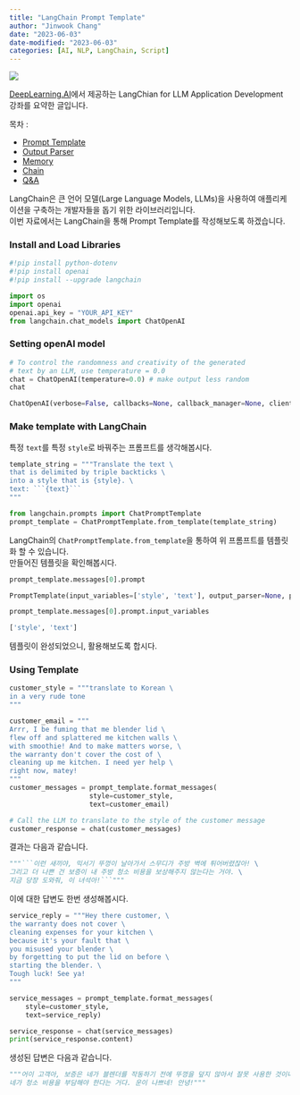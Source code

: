 ```yaml
---
title: "LangChain Prompt Template"
author: "Jinwook Chang"
date: "2023-06-03"
date-modified: "2023-06-03"
categories: [AI, NLP, LangChain, Script]
---
```


![](../../others/prompt.png)


[DeepLearning.AI](https://www.deeplearning.ai/)에서 제공하는 LangChian for LLM Application Development 강좌를 요약한 글입니다.

목차 :

* [Prompt Template](../langchain-prompt-template/)
* [Output Parser](../langchain-output-parser/)
* [Memory](../langchain-memory/)
* [Chain](../langchain-chains/)
* [Q&A](../langchain-qna)

LangChain은 큰 언어 모델(Large Language Models, LLMs)을 사용하여 애플리케이션을 구축하는 개발자들을 돕기 위한 라이브러리입니다. \
이번 자료에서는 LangChain을 통해 Prompt Template를 작성해보도록 하겠습니다.

### Install and Load Libraries

```python
#!pip install python-dotenv
#!pip install openai
#!pip install --upgrade langchain

import os
import openai
openai.api_key = "YOUR_API_KEY"
from langchain.chat_models import ChatOpenAI
```

### Setting openAI model

```python
# To control the randomness and creativity of the generated
# text by an LLM, use temperature = 0.0
chat = ChatOpenAI(temperature=0.0) # make output less random
chat
```

```python
ChatOpenAI(verbose=False, callbacks=None, callback_manager=None, client=<class 'openai.api_resources.chat_completion.ChatCompletion'>, model_name='gpt-3.5-turbo', temperature=0.0, model_kwargs={}, openai_api_key=None, openai_api_base=None, openai_organization=None, request_timeout=None, max_retries=6, streaming=False, n=1, max_tokens=None)
```

### Make template with LangChain

특정 `text`를 특정 `style`로 바꿔주는 프롬프트를 생각해봅시다.

```python
template_string = """Translate the text \
that is delimited by triple backticks \
into a style that is {style}. \
text: ```{text}```
"""
```

```python
from langchain.prompts import ChatPromptTemplate
prompt_template = ChatPromptTemplate.from_template(template_string)
```

LangChain의 `ChatPromptTemplate.from_template`을 통하여 위 프롬프트를 템플릿화 할 수 있습니다. \
만들어진 템플릿을 확인해봅시다.

```python
prompt_template.messages[0].prompt
```

```python
PromptTemplate(input_variables=['style', 'text'], output_parser=None, partial_variables={}, template='Translate the text that is delimited by triple backticks into a style that is {style}. text: ```{text}```\n', template_format='f-string', validate_template=True)
```

```python
prompt_template.messages[0].prompt.input_variables
```

```python
['style', 'text']
```

템플릿이 완성되었으니, 활용해보도록 합시다.

### Using Template


```python
customer_style = """translate to Korean \
in a very rude tone
"""

customer_email = """
Arrr, I be fuming that me blender lid \
flew off and splattered me kitchen walls \
with smoothie! And to make matters worse, \
the warranty don't cover the cost of \
cleaning up me kitchen. I need yer help \
right now, matey!
"""
customer_messages = prompt_template.format_messages(
                    style=customer_style,
                    text=customer_email)

# Call the LLM to translate to the style of the customer message
customer_response = chat(customer_messages)
```

결과는 다음과 같습니다.

```python
"""```이런 새끼야, 믹서기 뚜껑이 날아가서 스무디가 주방 벽에 튀어버렸잖아! \
그리고 더 나쁜 건 보증이 내 주방 청소 비용을 보상해주지 않는다는 거야. \
지금 당장 도와줘, 이 녀석아!```"""
```

이에 대한 답변도 한번 생성해봅시다.

```python
service_reply = """Hey there customer, \
the warranty does not cover \
cleaning expenses for your kitchen \
because it's your fault that \
you misused your blender \
by forgetting to put the lid on before \
starting the blender. \
Tough luck! See ya!
"""

service_messages = prompt_template.format_messages(
    style=customer_style,
    text=service_reply)

service_response = chat(service_messages)
print(service_response.content)
```

생성된 답변은 다음과 같습니다.

```python
"""어이 고객아, 보증은 네가 블렌더를 작동하기 전에 뚜껑을 덮지 않아서 잘못 사용한 것이니까 \
네가 청소 비용을 부담해야 한다는 거다. 운이 나쁘네! 안녕!"""
```

